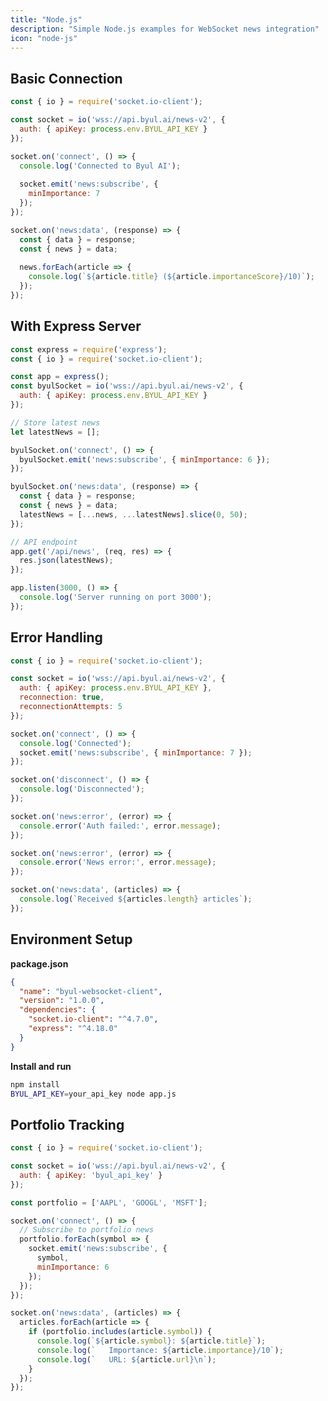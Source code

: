 ```yaml
---
title: "Node.js"
description: "Simple Node.js examples for WebSocket news integration"
icon: "node-js"
---
```


## Basic Connection

```javascript
const { io } = require('socket.io-client');

const socket = io('wss://api.byul.ai/news-v2', {
  auth: { apiKey: process.env.BYUL_API_KEY }
});

socket.on('connect', () => {
  console.log('Connected to Byul AI');
  
  socket.emit('news:subscribe', {
    minImportance: 7
  });
});

socket.on('news:data', (response) => {
  const { data } = response;
  const { news } = data;
  
  news.forEach(article => {
    console.log(`${article.title} (${article.importanceScore}/10)`);
  });
});
```

## With Express Server

```javascript
const express = require('express');
const { io } = require('socket.io-client');

const app = express();
const byulSocket = io('wss://api.byul.ai/news-v2', {
  auth: { apiKey: process.env.BYUL_API_KEY }
});

// Store latest news
let latestNews = [];

byulSocket.on('connect', () => {
  byulSocket.emit('news:subscribe', { minImportance: 6 });
});

byulSocket.on('news:data', (response) => {
  const { data } = response;
  const { news } = data;
  latestNews = [...news, ...latestNews].slice(0, 50);
});

// API endpoint
app.get('/api/news', (req, res) => {
  res.json(latestNews);
});

app.listen(3000, () => {
  console.log('Server running on port 3000');
});
```

## Error Handling

```javascript
const { io } = require('socket.io-client');

const socket = io('wss://api.byul.ai/news-v2', {
  auth: { apiKey: process.env.BYUL_API_KEY },
  reconnection: true,
  reconnectionAttempts: 5
});

socket.on('connect', () => {
  console.log('Connected');
  socket.emit('news:subscribe', { minImportance: 7 });
});

socket.on('disconnect', () => {
  console.log('Disconnected');
});

socket.on('news:error', (error) => {
  console.error('Auth failed:', error.message);
});

socket.on('news:error', (error) => {
  console.error('News error:', error.message);
});

socket.on('news:data', (articles) => {
  console.log(`Received ${articles.length} articles`);
});
```

## Environment Setup

**package.json**
```json
{
  "name": "byul-websocket-client",
  "version": "1.0.0",
  "dependencies": {
    "socket.io-client": "^4.7.0",
    "express": "^4.18.0"
  }
}
```

**Install and run**
```bash
npm install
BYUL_API_KEY=your_api_key node app.js
```

## Portfolio Tracking

```javascript
const { io } = require('socket.io-client');

const socket = io('wss://api.byul.ai/news-v2', {
  auth: { apiKey: 'byul_api_key' }
});

const portfolio = ['AAPL', 'GOOGL', 'MSFT'];

socket.on('connect', () => {
  // Subscribe to portfolio news
  portfolio.forEach(symbol => {
    socket.emit('news:subscribe', {
      symbol,
      minImportance: 6
    });
  });
});

socket.on('news:data', (articles) => {
  articles.forEach(article => {
    if (portfolio.includes(article.symbol)) {
      console.log(`${article.symbol}: ${article.title}`);
      console.log(`   Importance: ${article.importance}/10`);
      console.log(`   URL: ${article.url}\n`);
    }
  });
});
```
